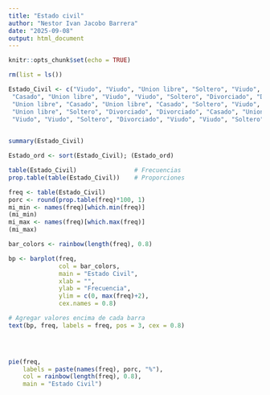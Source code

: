 ---
title: "Estado civil"
author: "Nestor Ivan Jacobo Barrera"
date: "2025-09-08"
output: html_document
---

```{r setup, include=FALSE}
knitr::opts_chunk$set(echo = TRUE)
```

```{r, echo=FALSE}
rm(list = ls())

```

```{r}
Estado_Civil <- c("Viudo", "Viudo", "Union libre", "Soltero", "Viudo", "Union libre", "Divorciado",
 "Casado", "Union libre", "Viudo", "Viudo", "Soltero", "Divorciado", "Divorciado", "Divorciado",
 "Union libre", "Casado", "Union libre", "Casado", "Soltero", "Viudo", "Casado", "Casado", "Divorciado",
 "Union libre", "Soltero", "Divorciado", "Divorciado", "Casado", "Union libre", "Soltero",
 "Viudo", "Viudo", "Soltero", "Divorciado", "Viudo", "Viudo", "Soltero", "Union libre", "Divorciado")
               
```

```{r}
summary(Estado_Civil)

```

```{r}
Estado_ord <- sort(Estado_Civil); (Estado_ord)

```

```{r}
table(Estado_Civil)                # Frecuencias
prop.table(table(Estado_Civil))    # Proporciones
```

```{r}
freq <- table(Estado_Civil)
porc <- round(prop.table(freq)*100, 1)
mi_min <- names(freq)[which.min(freq)] 
(mi_min)
mi_max <- names(freq)[which.max(freq)] 
(mi_max)
```

```{r}
bar_colors <- rainbow(length(freq), 0.8)

bp <- barplot(freq,
              col = bar_colors,
              main = "Estado Civil",
              xlab = "",
              ylab = "Frecuencia",
              ylim = c(0, max(freq)+2),
              cex.names = 0.8)

# Agregar valores encima de cada barra
text(bp, freq, labels = freq, pos = 3, cex = 0.8)


      
```

```{r}
pie(freq,
    labels = paste(names(freq), porc, "%"),
    col = rainbow(length(freq), 0.8),
    main = "Estado Civil")
```